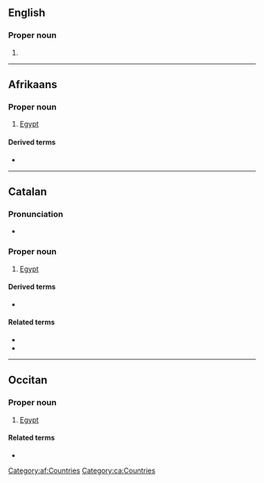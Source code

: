 {{also|Ēģipte|Ēģiptē}}
==English==

===Proper noun===
{{en-proper noun}}

# {{obsolete spelling of|Egypt|lang=en}}

----

==Afrikaans==
{{wp|lang=af}}

===Proper noun===
{{head|af|proper noun}}

# [[Egypt]]

====Derived terms====
* {{l|af|Egiptenaar}}

[[Category:af:Countries]]

----

==Catalan==
{{wikipedia|lang=ca}}

===Pronunciation===
* {{ca-IPA}}

===Proper noun===
{{ca-proper noun|m}}

# [[Egypt]]

====Derived terms====
* {{l|ca|egiptologia}}

====Related terms====
* {{l|ca|egipci}}
* {{l|ca|egipcià}}

[[Category:ca:Countries]]

----

==Occitan==
{{wikipedia|lang=oc}}

===Proper noun===
{{oc-proper noun|m}}

# [[Egypt]]

====Related terms====
* {{l|oc|egipcian}}

{{c|oc|Countries}}